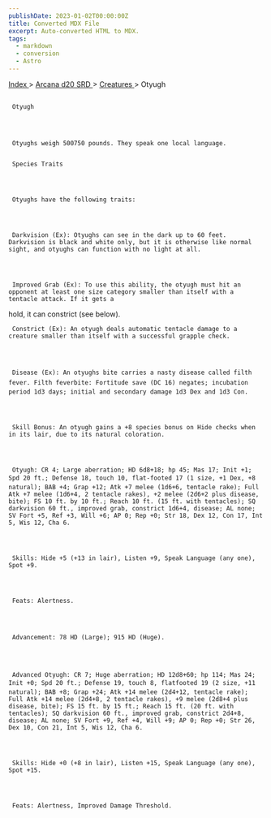 ```yaml
---
publishDate: 2023-01-02T00:00:00Z
title: Converted MDX File
excerpt: Auto-converted HTML to MDX.
tags:
  - markdown
  - conversion
  - Astro
---
```







[
      Index
     ](-index)
     >
     [
      Arcana d20 SRD
     ](arcana-d20-srd-index)
     >
     [
      Creatures
     ](arcana-d20-srd-creatures-index)
     > Otyugh
    





## 
     Otyugh
    



     Otyughs weigh 500750 pounds. They speak one local language.
    


### 
     Species Traits
    



     Otyughs have the following traits:
    



     Darkvision (Ex): Otyughs can see in the dark up to 60 feet. Darkvision is black and white only, but it is otherwise like normal sight, and otyughs can function with no light at all.
    



     Improved Grab (Ex): To use this ability, the otyugh must hit an opponent at least one size category smaller than itself with a tentacle attack. If it gets a
hold, it can constrict (see below).
    



     Constrict (Ex): An otyugh deals automatic tentacle damage to a creature smaller than itself with a successful grapple check.
    



     Disease (Ex): An otyughs bite carries a nasty disease called filth fever. Filth feverbite: Fortitude save (DC 16) negates; incubation period 1d3 days; initial and secondary damage 1d3 Dex and 1d3 Con.
    



     Skill Bonus: An otyugh gains a +8 species bonus on Hide checks when in its lair, due to its natural coloration.
    



     Otyugh: CR 4; Large aberration; HD 6d8+18; hp 45; Mas 17; Init +1; Spd 20 ft.; Defense 18, touch 10, flat-footed 17 (1 size, +1 Dex, +8 natural); BAB +4; Grap +12; Atk +7 melee (1d6+6, tentacle rake); Full Atk +7 melee (1d6+4, 2 tentacle rakes), +2 melee (2d6+2 plus disease, bite); FS 10 ft. by 10 ft.; Reach 10 ft. (15 ft. with tentacles); SQ darkvision 60 ft., improved grab, constrict 1d6+4, disease; AL none; SV Fort +5, Ref +3, Will +6; AP 0; Rep +0; Str 18, Dex 12, Con 17, Int 5, Wis 12, Cha 6.
    



     Skills: Hide +5 (+13 in lair), Listen +9, Speak Language (any one), Spot +9.
    



     Feats: Alertness.
    



     Advancement: 78 HD (Large); 915 HD (Huge).
    



     Advanced Otyugh: CR 7; Huge aberration; HD 12d8+60; hp 114; Mas 24; Init +0; Spd 20 ft.; Defense 19, touch 8, flatfooted 19 (2 size, +11 natural); BAB +8; Grap +24; Atk +14 melee (2d4+12, tentacle rake); Full Atk +14 melee (2d4+8, 2 tentacle rakes), +9 melee (2d8+4 plus disease, bite); FS 15 ft. by 15 ft.; Reach 15 ft. (20 ft. with tentacles); SQ darkvision 60 ft., improved grab, constrict 2d4+8, disease; AL none; SV Fort +9, Ref +4, Will +9; AP 0; Rep +0; Str 26, Dex 10, Con 21, Int 5, Wis 12, Cha 6.
    



     Skills: Hide +0 (+8 in lair), Listen +15, Speak Language (any one), Spot +15.
    



     Feats: Alertness, Improved Damage Threshold.
    




